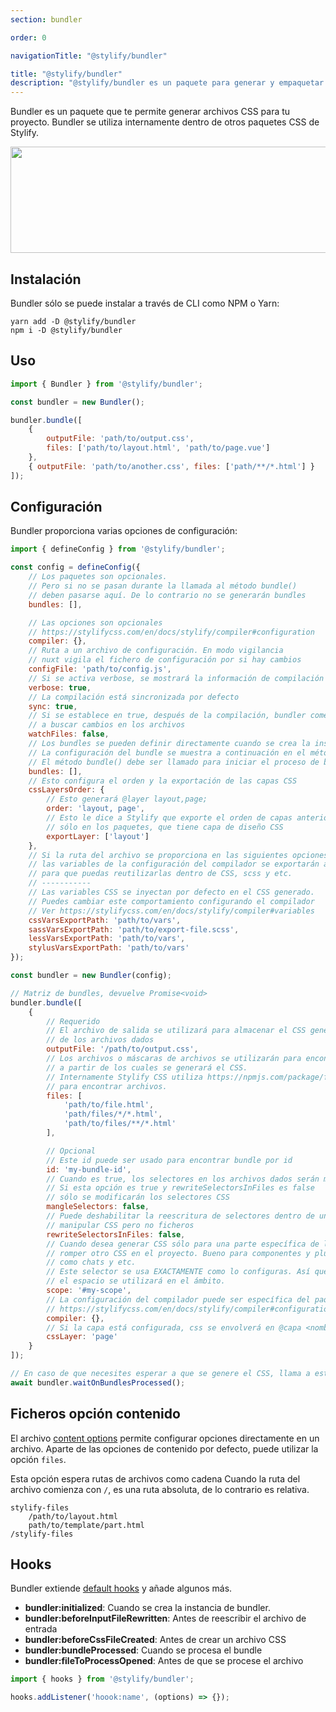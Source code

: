 ```yaml
---
section: bundler

order: 0

navigationTitle: "@stylify/bundler"

title: "@stylify/bundler"
description: "@stylify/bundler es un paquete para generar y empaquetar CSS de forma sencilla en un proyecto."
---
```


Bundler es un paquete que te permite generar archivos CSS para tu proyecto. Bundler se utiliza internamente dentro de otros paquetes CSS de Stylify.

<img src="/images/docs/bundler/bundler.png" alt="" width="914" height="170" loading="lazy" class="border-radius:4px" />

## Instalación

Bundler sólo se puede instalar a través de CLI como NPM o Yarn:

```
yarn add -D @stylify/bundler
npm i -D @stylify/bundler
```

## Uso

```javascript
import { Bundler } from '@stylify/bundler';

const bundler = new Bundler();

bundler.bundle([
	{
		outputFile: 'path/to/output.css',
		files: ['path/to/layout.html', 'path/to/page.vue']
	},
	{ outputFile: 'path/to/another.css', files: ['path/**/*.html'] }
]);
```

## Configuración

Bundler proporciona varias opciones de configuración:

```javascript
import { defineConfig } from '@stylify/bundler';

const config = defineConfig({
	// Los paquetes son opcionales.
	// Pero si no se pasan durante la llamada al método bundle()
	// deben pasarse aquí. De lo contrario no se generarán bundles
	bundles: [],

	// Las opciones son opcionales
	// https://stylifycss.com/en/docs/stylify/compiler#configuration
	compiler: {},
	// Ruta a un archivo de configuración. En modo vigilancia
	// nuxt vigila el fichero de configuración por si hay cambios
	configFile: 'path/to/config.js',
	// Si se activa verbose, se mostrará la información de compilación
	verbose: true,
	// La compilación está sincronizada por defecto
	sync: true,
	// Si se establece en true, después de la compilación, bundler comenzará a
	// a buscar cambios en los archivos
	watchFiles: false,
	// Los bundles se pueden definir directamente cuando se crea la instancia
	// La configuración del bundle se muestra a continuación en el método bundler.bundle()
	// El método bundle() debe ser llamado para iniciar el proceso de bundling
	bundles: [],
	// Esto configura el orden y la exportación de las capas CSS
	cssLayersOrder: {
		// Esto generará @layer layout,page;
		order: 'layout, page',
		// Esto le dice a Stylify que exporte el orden de capas anterior
		// sólo en los paquetes, que tiene capa de diseño CSS
		exportLayer: ['layout']
	},
	// Si la ruta del archivo se proporciona en las siguientes opciones
	// las variables de la configuración del compilador se exportarán a esos archivos
	// para que puedas reutilizarlas dentro de CSS, scss y etc.
	// -----------
	// Las variables CSS se inyectan por defecto en el CSS generado.
	// Puedes cambiar este comportamiento configurando el compilador
	// Ver https://stylifycss.com/en/docs/stylify/compiler#variables
	cssVarsExportPath: 'path/to/vars',
	sassVarsExportPath: 'path/to/export-file.scss',
	lessVarsExportPath: 'path/to/vars',
	stylusVarsExportPath: 'path/to/vars'
});

const bundler = new Bundler(config);

// Matriz de bundles, devuelve Promise<void>
bundler.bundle([
	{
		// Requerido
		// El archivo de salida se utilizará para almacenar el CSS generado
		// de los archivos dados
		outputFile: '/path/to/output.css',
		// Los archivos o máscaras de archivos se utilizarán para encontrar los archivos
		// a partir de los cuales se generará el CSS.
		// Internamente Stylify CSS utiliza https://npmjs.com/package/fast-glob
		// para encontrar archivos.
		files: [
			'path/to/file.html',
			'path/files/*/*.html',
			'path/to/files/**/*.html'
		],

		// Opcional
		// Este id puede ser usado para encontrar bundle por id
		id: 'my-bundle-id',
		// Cuando es true, los selectores en los archivos dados serán manipulados
		// Si esta opción es true y rewriteSelectorsInFiles es false
		// sólo se modificarán los selectores CSS
		mangleSelectors: false,
		// Puede deshabilitar la reescritura de selectores dentro de un archivo cuando sólo desee
		// manipular CSS pero no ficheros
		rewriteSelectorsInFiles: false,
		// Cuando desea generar CSS sólo para una parte específica de la página o no quiere
		// romper otro CSS en el proyecto. Bueno para componentes y plugins de código abierto
		// como chats y etc.
		// Este selector se usa EXACTAMENTE como lo configuras. Así que si usas espacio al final
		// el espacio se utilizará en el ámbito.
		scope: '#my-scope',
		// La configuración del compilador puede ser específica del paquete
		// https://stylifycss.com/en/docs/stylify/compiler#configuration
		compiler: {},
		// Si la capa está configurada, css se envolverá en @capa <nombre> {}
		cssLayer: 'page'
	}
]);

// En caso de que necesites esperar a que se genere el CSS, llama a este método.
await bundler.waitOnBundlesProcessed();
```


## Ficheros opción contenido
El archivo [content options](/es/docs/stylify/compiler#contentoptionsprocessors) permite configurar opciones directamente en un archivo. Aparte de las opciones de contenido por defecto, puede utilizar la opción `files`.

<DocsSection>
<div slot="description">

Esta opción espera rutas de archivos como cadena Cuando la ruta del archivo comienza con `/`, es una ruta absoluta, de lo contrario es relativa.

</div>
<div slot="code">

```
stylify-files
	/path/to/layout.html
	path/to/template/part.html
/stylify-files
```

</div>
</DocsSection>

## Hooks

Bundler extiende [default hooks](/es/docs/stylify/compiler#hooks) y añade algunos más.

<DocsSection>
<div slot="description">

- **bundler:initialized**: Cuando se crea la instancia de bundler.
- **bundler:beforeInputFileRewritten**: Antes de reescribir el archivo de entrada
- **bundler:beforeCssFileCreated**: Antes de crear un archivo CSS
- **bundler:bundleProcessed**: Cuando se procesa el bundle
- **bundler:fileToProcessOpened**: Antes de que se procese el archivo

</div>
<div slot="code">

```javascript
import { hooks } from '@stylify/bundler';

hooks.addListener('hoook:name', (options) => {});
```

</div>
</DocsSection>
